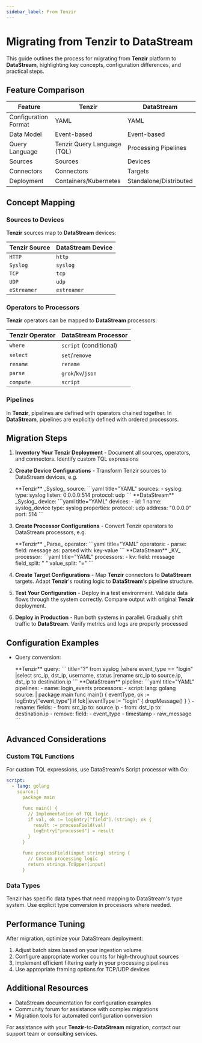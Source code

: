 ```yaml
---
sidebar_label: From Tenzir
---
```


# Migrating from Tenzir to DataStream

This guide outlines the process for migrating from **Tenzir** platform to **DataStream**, highlighting key concepts, configuration differences, and practical steps.

## Feature Comparison

|Feature|Tenzir|DataStream|
|---|---|---|
|Configuration Format|YAML|YAML|
|Data Model|Event-based|Event-based|
|Query Language|Tenzir Query Language (TQL)|Processing Pipelines|
|Sources|Sources|Devices|
|Connectors|Connectors|Targets|
|Deployment|Containers/Kubernetes|Standalone/Distributed|

## Concept Mapping

### Sources to Devices

**Tenzir** sources map to **DataStream** devices:

|Tenzir Source|DataStream Device|
|---|---|
|`HTTP`|`http`|
|`Syslog`|`syslog`|
|`TCP`|`tcp`|
|`UDP`|`udp`|
|`eStreamer`|`estreamer`|

### Operators to Processors

**Tenzir** operators can be mapped to **DataStream** processors:

|Tenzir Operator|DataStream Processor|
|---|---|
|`where`|`script` (conditional)|
|`select`|`set`/`remove`|
|`rename`|`rename`|
|`parse`|`grok`/`kv`/`json`|
|`compute`|`script`|

### Pipelines

In **Tenzir**, pipelines are defined with operators chained together. In **DataStream**, pipelines are explicitly defined with ordered processors.

## Migration Steps

1. **Inventory Your Tenzir Deployment** - Document all sources, operators, and connectors. Identify custom TQL expressions

2. **Create Device Configurations** - Transform Tenzir sources to DataStream devices, e.g.
   
    <ExampleGrid>
      <CommentCol>
        **Tenzir** _Syslog_ source:
      </CommentCol>
      <CodeCol>
        ```yaml title="YAML"
        sources:
          - syslog:
            type: syslog
            listen: 0.0.0.0:514
            protocol: udp
        ```
      </CodeCol>
      <CommentCol>
        **DataStream** _Syslog_ device:
      </CommentCol>
      <CodeCol>
        ```yaml title="YAML"
        devices:
          - id: 1
            name: syslog_device
            type: syslog
            properties:
              protocol: udp
              address: "0.0.0.0"
              port: 514
        ```
      </CodeCol>
    </ExampleGrid>

3. **Create Processor Configurations** - Convert Tenzir operators to DataStream processors, e.g.

    <ExampleGrid>
      <CommentCol>
        **Tenzir** _Parse_ operator:
      </CommentCol>
      <CodeCol>
        ```yaml title="YAML"
        operators:
          - parse:
            field: message
            as: parsed
            with: key-value
        ```
      </CodeCol>
      <CommentCol>
        **DataStream** _KV_ processor:
      </CommentCol>
      <CodeCol>
        ```yaml title="YAML"
        processors:
          - kv:
              field: message
              field_split: " "
              value_split: "="
        ```
      </CodeCol>
    </ExampleGrid>

4. **Create Target Configurations** - Map **Tenzir** connectors to **DataStream** targets. Adapt **Tenzir**'s routing logic to **DataStream**'s pipeline structure.

5. **Test Your Configuration** - Deploy in a test environment. Validate data flows through the system correctly. Compare output with original **Tenzir** deployment.

6. **Deploy in Production** - Run both systems in parallel. Gradually shift traffic to **DataStream**. Verify metrics and logs are properly processed

## Configuration Examples

* Query conversion:

  <ExampleGrid>
    <CommentCol>
      **Tenzir** query:
    </CommentCol>
    <CodeCol>
      ``` title="?"
      from syslog
      |where event_type == "login"
      |select src_ip, dst_ip, username, status
      |rename src_ip to source.ip, dst_ip to destination.ip
      ```
    </CodeCol>
    <CommentCol>
      **DataStream** pipeline:
    </CommentCol>
    <CodeCol>
      ```yaml title="YAML"
      pipelines:
        - name: login_events
          processors:
            - script:
                lang: golang
                source: |
                  package main
                  func main() {
                    eventType, ok := logEntry["event_type"]
                    if !ok||eventType != "login" {
                      dropMessage()
                    }
                  }
            - rename:
                fields:
                  - from: src_ip
                    to: source.ip
                  - from: dst_ip
                    to: destination.ip
            - remove:
                field:
                  - event_type
                  - timestamp
                  - raw_message
      ```
    </CodeCol>
  </ExampleGrid>

## Advanced Considerations

### Custom TQL Functions

For custom TQL expressions, use DataStream's Script processor with Go:

```yaml title="YAML"
script:
  - lang: golang
    source:|
      package main
      
      func main() {
        // Implementation of TQL logic
        if val, ok := logEntry["field"].(string); ok {
          result := processField(val)
          logEntry["processed"] = result
        }
      }
      
      func processField(input string) string {
        // Custom processing logic
        return strings.ToUpper(input)
      }
```

### Data Types

Tenzir has specific data types that need mapping to DataStream's type system. Use explicit type conversion in processors where needed.

## Performance Tuning

After migration, optimize your DataStream deployment:

1. Adjust batch sizes based on your ingestion volume
2. Configure appropriate worker counts for high-throughput sources
3. Implement efficient filtering early in your processing pipelines
4. Use appropriate framing options for TCP/UDP devices

## Additional Resources

- DataStream documentation for configuration examples
- Community forum for assistance with complex migrations
- Migration tools for automated configuration conversion

For assistance with your **Tenzir**-to-**DataStream** migration, contact our support team or consulting services.
